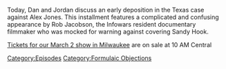 {{DEFAULTSORT:
    #_EPISODE_0768:Formulaic Objections Part 14
}}{{Episode
    | title           = Formulaic Objections Part 14
    | caption         = Listen to this episode on [https://knowledgefight.libsyn.com/768-formulaic-objections-part-14 Libsyn] [https://open.spotify.com/episode/4nXfcQlo4jRgwfuqJhsxe1 Spotify]
    | episodeNumber   = 768
    | length          = 01:48:15
    | airDate         = January 18, 2023
    | episodeType     = [[:Category:Formulaic Objections|Formulaic Objections]]
    | appearance      = [[Rob Jacobson]], [[Mark Bankston]], [[Mark Enoch]]
    | previousEpisode = [[767: January 12, 2023]]
    | nextEpisode     = [[769: December 17, 2003]]
}}

{{Stub}}

Today, Dan and Jordan discuss an early deposition in the Texas case against Alex Jones. This installment features a complicated and confusing appearance by Rob Jacobson, the Infowars resident documentary filmmaker who was mocked for warning against covering Sandy Hook.

[https://xrayarcade.com/calendar/2023/03/02/knowledge-fight Tickets for our March 2 show in Milwaukee] are on sale at 10 AM Central

[[Category:Episodes]]
[[Category:Formulaic Objections]]

